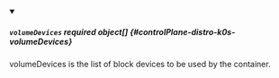 


<details className="config-field" data-expandable="true" open>
<summary>

##### `volumeDevices` <span className="config-field-required" data-required="false">required</span> <span className="config-field-type">object[]</span> <span className="config-field-default"></span> <span className="config-field-enum"></span> {#controlPlane-distro-k0s-volumeDevices}

volumeDevices is the list of block devices to be used by the container.

</summary>

<PartialVolumedevicesreference />


</details>
